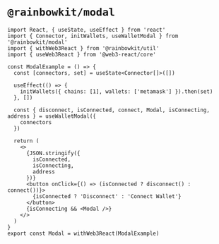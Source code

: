 
# `@rainbowkit/modal`

```tsx
import React, { useState, useEffect } from 'react'
import { Connector, initWallets, useWalletModal } from '@rainbowkit/modal'
import { withWeb3React } from '@rainbowkit/util'
import { useWeb3React } from '@web3-react/core'

const ModalExample = () => {
  const [connectors, set] = useState<Connector[]>([])

  useEffect(() => {
    initWallets({ chains: [1], wallets: ['metamask'] }).then(set)
  }, [])

  const { disconnect, isConnected, connect, Modal, isConnecting, address } = useWalletModal({
    connectors
  })

  return (
    <>
      {JSON.stringify({
        isConnected,
        isConnecting,
        address
      })}
      <button onClick={() => (isConnected ? disconnect() : connect())}>
        {isConnected ? 'Disconnect' : 'Connect Wallet'}
      </button>
      {isConnecting && <Modal />}
    </>
  )
}
export const Modal = withWeb3React(ModalExample)
```

<Modal />
